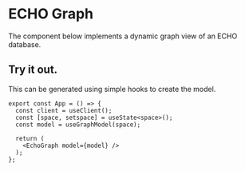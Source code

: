 
# ECHO Graph

The component below implements a dynamic graph view of an ECHO database.
<br/>

<div style={{ display: 'flex', height: 480 }}>
  <GraphShowcase grid={false} />
</div>

## Try it out.

This can be generated using simple hooks to create the model.

```tsx
export const App = () => {
  const client = useClient();
  const [space, setspace] = useState<space>();
  const model = useGraphModel(space);

  return (
    <EchoGraph model={model} />
  );
};
```
